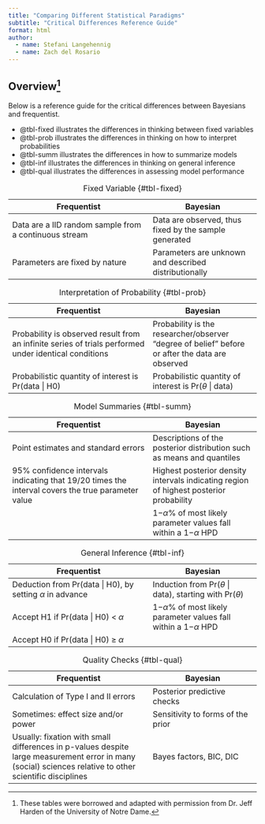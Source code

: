 ```yaml
---
title: "Comparing Different Statistical Paradigms"
subtitle: "Critical Differences Reference Guide"
format: html
author: 
  - name: Stefani Langehennig
  - name: Zach del Rosario
---
```


## Overview^[ These tables were borrowed and adapted with permission from Dr. Jeff Harden of the University of Notre Dame.]

Below is a reference guide for the critical differences between Bayesians and frequentist. 

- @tbl-fixed illustrates the differences in thinking between fixed variables
- @tbl-prob illustrates the differences in thinking on how to interpret probabilities
- @tbl-summ illustrates the differences in how to summarize models
- @tbl-inf illustrates the differences in thinking on general inference 
- @tbl-qual illustrates the differences in assessing model performance


| Frequentist | Bayesian | 
|-------------|----------|
| Data are a IID random sample from a continuous stream | Data are observed, thus fixed by the sample generated
| Parameters are fixed by nature | Parameters are unknown and described distributionally


: Fixed Variable {#tbl-fixed}


| Frequentist | Bayesian | 
|-------------|----------|
| Probability is observed result from an infinite series of trials performed under identical conditions | Probability is the researcher/observer "degree of belief" before or after the data are observed 
| Probabilistic quantity of interest is Pr(data $|$  H0) | Probabilistic quantity of interest is Pr($\theta$ $|$ data)

: Interpretation of Probability {#tbl-prob}


| Frequentist | Bayesian | 
|-------------|----------|
| Point estimates and standard errors | Descriptions of the posterior distribution such as means and quantiles
| 95% confidence intervals indicating that 19/20 times the interval covers the true parameter value | Highest posterior density intervals indicating region of highest posterior probability
|           | 1−$\alpha$% of most likely parameter values fall within a 1−$\alpha$ HPD

: Model Summaries {#tbl-summ}


| Frequentist | Bayesian | 
|-------------|----------|
| Deduction from Pr(data $|$ H0), by setting $\alpha$ in advance | Induction from Pr($\theta$ $|$ data), starting with Pr($\theta$) 
| Accept H1 if Pr(data $|$ H0) < $\alpha$ | 1−$\alpha$% of most likely parameter values fall within a 1−$\alpha$ HPD
| Accept H0 if Pr(data $|$ H0) ≥ $\alpha$|

: General Inference {#tbl-inf}


| Frequentist | Bayesian | 
|-------------|----------|
| Calculation of Type I and II errors | Posterior predictive checks
| Sometimes: effect size and/or power | Sensitivity to forms of the prior
| Usually: fixation with small differences in p-values despite large measurement error in many (social) sciences relative to other scientific disciplines | Bayes factors, BIC, DIC

: Quality Checks {#tbl-qual}



